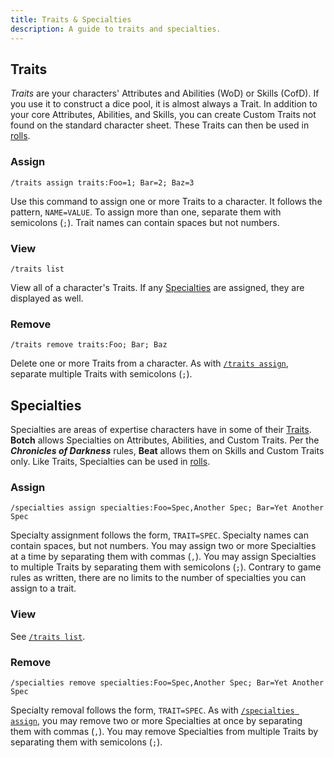 ```yaml
---
title: Traits & Specialties
description: A guide to traits and specialties.
---
```




<BotAside />

## Traits

*Traits* are your characters' Attributes and Abilities (WoD) or Skills (CofD). If you use it to construct a dice pool, it is almost always a Trait. In addition to your core Attributes, Abilities, and Skills, you can create Custom Traits not found on the standard character sheet. These Traits can then be used in [rolls](/guides/rolls).

### Assign

```
/traits assign traits:Foo=1; Bar=2; Baz=3
```

Use this command to assign one or more Traits to a character. It follows the pattern, `NAME=VALUE`. To assign more than one, separate them with semicolons (`;`). Trait names can contain spaces but not numbers.

<Picture src={imgTraitAssign} width="450" alt="/traits assign" />

### View

```
/traits list
```

View all of a character's Traits. If any [Specialties](#specialties) are assigned, they are displayed as well.

<Picture src={imgTraitView} width="450" alt="/traits list" />

### Remove

```
/traits remove traits:Foo; Bar; Baz
```

Delete one or more Traits from a character. As with [`/traits assign`](#assign), separate multiple Traits with semicolons (`;`).

<Picture src={imgTraitRemove} width="450" alt="/traits remove" />

## Specialties

Specialties are areas of expertise characters have in some of their [Traits](#traits). **Botch** allows Specialties on Attributes, Abilities, and Custom Traits. Per the ***Chronicles of Darkness*** rules, **Beat** allows them on Skills and Custom Traits only. Like Traits, Specialties can be used in [rolls](/guides/rolls).

### Assign

```
/specialties assign specialties:Foo=Spec,Another Spec; Bar=Yet Another Spec
```

Specialty assignment follows the form, `TRAIT=SPEC`. Specialty names can contain spaces, but not numbers. You may assign two or more Specialties at a time by separating them with commas (`,`). You may assign Specialties to multiple Traits by separating them with semicolons (`;`). Contrary to game rules as written, there are no limits to the number of specialties you can assign to a trait.

<Picture src={imgSpecAssign} width="450" alt="/specialties assign" />

### View

See [`/traits list`](#view).

### Remove

```
/specialties remove specialties:Foo=Spec,Another Spec; Bar=Yet Another Spec
```

Specialty removal follows the form, `TRAIT=SPEC`. As with [`/specialties assign`](#assign-1), you may remove two or more Specialties at once by separating them with commas (`,`). You may remove Specialties from multiple Traits by separating them with semicolons (`;`).

<Picture src={imgSpecRemove} width="450" alt="/specialties remove" />
